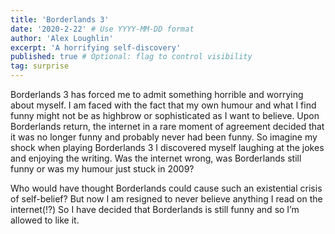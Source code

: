 ```yaml
---
title: 'Borderlands 3'
date: '2020-2-22' # Use YYYY-MM-DD format
author: 'Alex Loughlin'
excerpt: 'A horrifying self-discovery'
published: true # Optional: flag to control visibility
tag: surprise
---
```


Borderlands 3 has forced me to admit something horrible and worrying about myself. I am faced with the fact that my own humour and what I find funny might not be as highbrow or sophisticated as I want to believe. Upon Borderlands return, the internet in a rare moment of agreement decided that it was no longer funny and probably never had been funny. So imagine my shock when playing Borderlands 3 I discovered myself laughing at the jokes and enjoying the writing. Was the internet wrong, was Borderlands still funny or was my humour just stuck in 2009?

Who would have thought Borderlands could cause such an existential crisis of self-belief? But now I am resigned to never believe anything I read on the internet(!?) So I have decided that Borderlands is still funny and so I’m allowed to like it.
